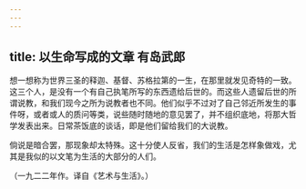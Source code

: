 ```yaml
---
---
---
```

title: 以生命写成的文章 有岛武郎
---



想一想称为世界三圣的释迦、基督、苏格拉第的一生，在那里就发见奇特的一致。这三个人，是没有一个有自己执笔所写的东西遗给后世的。而这些人遗留后世的所谓说教，和我们现今之所为说教者也不同。他们似乎不过对了自己邻近所发生的事件呀，或者或人的质问等类，说些随时随地的意见罢了，并不组织底地，将那大哲学发表出来。日常茶饭底的谈话，即是他们留给我们的大说教。

倘说是暗合罢，那现象却太特殊。这十分使人反省，我们的生活是怎样象做戏，尤其是我似的以文笔为生活的大部分的人们。

（一九二二年作。译自《艺术与生活》。）